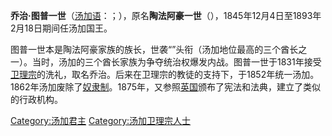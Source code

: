 {{noteTA
|1=zh:湯加; zh-hans:汤加; zh-hk:湯加;zh-tw:東加
|2 =zh:佐治;zh-hans:乔治;zh-hk:佐治;zh-sg:乔治;zh-tw:喬治;zh-cn:乔治
|3 =zh:圖普;zh-hans:图普;zh-hk:圖普;zh-sg:图普;zh-tw:杜包;zh-cn:图普
|4=zh-hans:努库阿洛法;zh-hk:努庫阿洛法;zh-tw:努瓜婁發;
}}

{{Infobox royalty 
| name         = 乔治·图普一世<br>Siaosi Tupou I
| image        = George Tupou I, c. 1880s.jpg
| succession   = [[汤加国王|汤加国王]]
| reign        = 1845年12月4日-1893年2月18日（{{age in years and days|1845|12|4|1893|2|18|age=no}}）                                | coronation   =1875年6月13日
| successor    = [[乔治·图普二世|乔治·图普二世]]
| spouse       = [[Sālote_Lupepauʻu|Sālote Lupepauʻu]]等
| issue        = [[Tēvita_ʻUnga|Tēvita ʻUnga]]<br>Sālote Mafileʻo Pilolevu<br>Tuʻukitau<br>[[Vuna_Takitakimālohi|Vuna Takitakimālohi]]<br>
and others
| house        = [[图普王朝|图普王朝]]
| father       = [[Tupouto'a_(Ha'apai)|Tupouto{{okina}}a]]
| mother       = [[Hoamofaleono|Hoamofaleono]]
| birth_date   = {{birth date|1797|4|9|df=y}}              | birth_place  = {{TON}}{{link-en|Kahoua|Kahoua}}
| death_date   = {{death date and age|1893|2|18|1797|4|9|df=y}}
| death_place  = {{TON}}[[努库阿洛法|努库阿洛法]]
| burial_place = [[Mala'ekula|Mala{{okina}}e Kula]]
| religion     = [[卫理宗|卫理宗]]
}}

'''乔治·图普一世'''（[[汤加语|汤加语]]：{{lang|to|Siaosi Tupou I}}；{{bd|1797年|4月9日|1893年|2月18日|catIdx=T}}），原名'''陶法阿豪一世'''（{{lang|to|Tāufaʻāhau I}}），1845年12月4日至1893年2月18日期间任汤加国王。

图普一世本是陶法阿豪家族的族长，世袭“{{link-en|图伊卡诺库珀鲁|Tu'i Kanokupolu}}”头衔（汤加地位最高的三个酋长之一）。当时，汤加的三个酋长家族为争夺统治权爆发内战。图普一世于1831年接受[[卫理宗|卫理宗]]的洗礼，取名乔治。后来在卫理宗的教徒的支持下，于1852年统一汤加。1862年汤加废除了[[奴隶制|奴隶制]]。1875年，又参照[[英国|英国]]颁布了宪法和法典，建立了类似的行政机构。


{{s-start}}
{{succession box |
  before= — |
  title=[[汤加国王|汤加国王]] |
  years=1845–1893 |
  after=[[乔治·图普二世|乔治·图普二世]]
}}
{{s-end}}

{{湯加國王}}
{{authority control}}
[[Category:汤加君主|Category:汤加君主]]
[[Category:汤加卫理宗人士|Category:汤加卫理宗人士]]